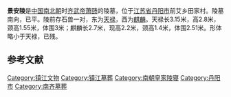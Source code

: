 {{文物保护单位
| 级别 = 全国
| 图片 = [[File:Segalen-25-Qi-Wudi-Chimera-left.jpg|200px]]<br>齐武帝[[萧赜|萧赜]]景安陵石刻
| 名称 = 丹阳南朝陵墓石刻
| 子项 = 齐武帝蕭賾景安陵石刻
| 编号 = 3-168
| 分类 = 石刻及其他
| 时代 = [[南朝|南朝]]
| 所在 = [[江苏省|江苏省]][[丹阳市|丹阳市]]、[[江苏省|江苏省]][[句容市|句容市]]
| 登录 = 1988年、1991年
| Cat = 江苏全国重点文物保护单位
}}
'''景安陵'''是[[中国|中国]][[南北朝|南北朝]]时[[蕭賾|齐武帝萧赜]]的陵墓，位于[[江苏省|江苏省]][[丹阳市|丹阳市]]前艾乡田家村。陵墓南向，已平。陵前存石兽一对，东为[[天禄|天禄]]，西为[[麒麟|麒麟]]。天禄长3.15米，高2.8米，颈高1.55米，体围3米；麒麟长2.7米，现高2.2米，颈高1.4米，体围2.51米。形体略小于天禄，已残。

==参考文献==
{{reflist}}

{{Commons category|Tomb of Emperor Wu of Southern Qi}}

{{江苏全国重点文物保护单位}}

[[Category:镇江文物|Category:镇江文物]]
[[Category:镇江墓葬|Category:镇江墓葬]]
[[Category:南朝皇家陵寝|Category:南朝皇家陵寝]]
[[Category:丹阳市|Category:丹阳市]]
[[Category:南齐墓葬|Category:南齐墓葬]]